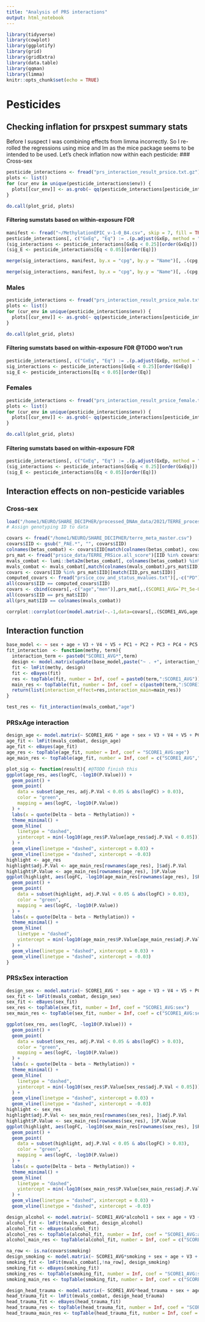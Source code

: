 ```yaml
---
title: "Analysis of PRS interactions"
output: html_notebook
---
```


```r
library(tidyverse)
library(cowplot)
library(ggplotify)
library(grid)
library(gridExtra)
library(data.table)
library(qqman)
library(limma)
knitr::opts_chunk$set(echo = TRUE)
```
# Pesticides
## Checking inflation for prsxpest summary stats
Before I suspect I was combining effects from limma incorrectly. So I re-rolled the regressions using mice and lm as the mice package seems to be intended to be used. Let's check inflation now within each pesticide:
### Cross-sex
```r
pesticide_interactions <- fread("prs_interaction_result_prsice.txt.gz")
plots <- list()
for (cur_env in unique(pesticide_interactions$env)) {
  plots[[cur_env]] <- as.grob(~ qq(pesticide_interactions[pesticide_interactions$env == cur_env, ]$GxEp, main = cur_env))
}
```
```r
do.call(plot_grid, plots)
```

#### Filtering sumstats based on within-exposure FDR
```r
manifest <- fread("~/MethylationEPIC_v-1-0_B4.csv", skip = 7, fill = TRUE)
pesticide_interactions[, c("GxEq", "Eq") := .(p.adjust(GxEp, method = "fdr"), p.adjust(Ep, method = "fdr")), by = "env"]
(sig_interactions <- pesticide_interactions[GxEq < 0.25][order(GxEq)])
(sig_E <- pesticide_interactions[Eq < 0.05][order(Eq)])
```
```r
merge(sig_interactions, manifest, by.x = "cpg", by.y = "Name")[, .(cpg, env, GxEp, GxEq, Relation_to_UCSC_CpG_Island, UCSC_RefGene_Name)][order(GxEq)]

merge(sig_interactions, manifest, by.x = "cpg", by.y = "Name")[, .(cpg, env, GxEp, GxEq, Relation_to_UCSC_CpG_Island, UCSC_RefGene_Name)][order(GxEq)] %>% write.csv(quote = F)
```

### Males
```r
pesticide_interactions <- fread("prs_interaction_result_prsice_male.txt.gz")
plots <- list()
for (cur_env in unique(pesticide_interactions$env)) {
  plots[[cur_env]] <- as.grob(~ qq(pesticide_interactions[pesticide_interactions$env == cur_env, ]$GxEp, main = cur_env))
}
```
```r
do.call(plot_grid, plots)
```

#### Filtering sumstats based on within-exposure FDR @TODO won't run
```r
pesticide_interactions[, c("GxEq", "Eq") := .(p.adjust(GxEp, method = "fdr"), p.adjust(Ep, method = "fdr")), by = "env"]
sig_interactions <- pesticide_interactions[GxEq < 0.25][order(GxEq)]
sig_E <- pesticide_interactions[Eq < 0.05][order(Eq)]
```
### Females
```r
pesticide_interactions <- fread("prs_interaction_result_prsice_female.txt.gz")
plots <- list()
for (cur_env in unique(pesticide_interactions$env)) {
  plots[[cur_env]] <- as.grob(~ qq(pesticide_interactions[pesticide_interactions$env == cur_env, ]$GxEp, main = cur_env))
}
```
```r
do.call(plot_grid, plots)
```

#### Filtering sumstats based on within-exposure FDR
```r
pesticide_interactions[, c("GxEq", "Eq") := .(p.adjust(GxEp, method = "fdr"), p.adjust(Ep, method = "fdr")), by = "env"]
(sig_interactions <- pesticide_interactions[GxEq < 0.25][order(GxEq)])
(sig_E <- pesticide_interactions[Eq < 0.05][order(Eq)])
```

## Interaction effects on non-pesticide variables
### Cross-sex
```r
load("/home1/NEURO/SHARE_DECIPHER/processed_DNAm_data/2021/TERRE_processed_2021/betas_combat.RData") # betas_sub
# Assign genotyping ID to data

covars <- fread("/home1/NEURO/SHARE_DECIPHER/terre_meta_master.csv")
covars$IID <- gsub("_PAE.*", "", covars$IID)
colnames(betas_combat) <- covars$IID[match(colnames(betas_combat), covars$patient)]
prs_mat <- fread("prsice_data/TERRE_PRSice.all_score")[IID %in% covars$IID]#5e-8 threshold
mvals_combat <- lumi::beta2m(betas_combat[, colnames(betas_combat) %in% prs_mat$IID])
mvals_combat <- mvals_combat[,match(colnames(mvals_combat),prs_mat$IID)]
covars <- covars[IID %in% prs_mat$IID][match(IID,prs_mat$IID)]
computed_covars <- fread("prsice_cov_and_status_mvalues.txt")[,-c("PD")]
all(covars$IID == computed_covars$IID)
covars <- cbind(covars[,-c("age","men")],prs_mat[,.(SCORE1_AVG=`Pt_5e-08`)],computed_covars)
all(covars$IID == prs_mat$IID)
all(prs_mat$IID == colnames(mvals_combat))

```

```r
corrplot::corrplot(cor(model.matrix(~.-1,data=covars[,.(SCORE1_AVG,age,alcohol=factor(alcohol1),smoking,GPC1=V3,GPC2=V4,GPC3=V5,PC1,PC2,PC3,PC4,PC5,PC6,PC7,PC8,PC9,PC10,head_trauma_loc,sex)])),type = "upper",diag = FALSE)
```

## Interaction function
```r
base_model <- ~ sex + age + V3 + V4 + V5 + PC1 + PC2 + PC3 + PC4 + PC5 + PC6 + PC7 + PC8 + PC9 + PC10
fit_interaction  <- function(methy, term){
  interaction_term <- paste0("SCORE1_AVG*",term)
  design <- model.matrix(update(base_model,paste("~ . +", interaction_term)), data=covars)
  fit <- lmFit(methy, design)
  fit <- eBayes(fit)
  res <- topTable(fit, number = Inf, coef = paste0(term,":SCORE1_AVG"))
  main_res <- topTable(fit, number = Inf, coef = c(paste0(term,":SCORE1_AVG"),term))
  return(list(interaction_effect=res,interaction_main=main_res))
}

test_res <- fit_interaction(mvals_combat,"age")
```

### PRSxAge interaction
```r
design_age <- model.matrix(~ SCORE1_AVG * age + sex + V3 + V4 + V5 + PC1 + PC2 + PC3 + PC4 + PC5 + PC6 + PC7 + PC8 + PC9 + PC10, data = covars)
age_fit <- lmFit(mvals_combat, design_age)
age_fit <- eBayes(age_fit)
age_res <- topTable(age_fit, number = Inf, coef = "SCORE1_AVG:age")
age_main_res <- topTable(age_fit, number = Inf, coef = c("SCORE1_AVG","SCORE1_AVG:age"))
```
```r
plot_sig <- function(result){ #@TODO finish this
ggplot(age_res, aes(logFC, -log10(P.Value))) +
  geom_point() +
  geom_point(
    data = subset(age_res, adj.P.Val < 0.05 & abs(logFC) > 0.03),
    color = "green",
    mapping = aes(logFC, -log10(P.Value))
  ) +
  labs(x = quote(Delta ~ beta ~ Methylation)) +
  theme_minimal() +
  geom_hline(
    linetype = "dashed",
    yintercept = min(-log10(age_res$P.Value[age_res$adj.P.Val < 0.05]))
  ) +
  geom_vline(linetype = "dashed", xintercept = 0.03) +
  geom_vline(linetype = "dashed", xintercept = -0.03)
highlight <- age_res
highlight$adj.P.Val <- age_main_res[rownames(age_res), ]$adj.P.Val
highlight$P.Value <- age_main_res[rownames(age_res), ]$P.Value
ggplot(highlight, aes(logFC, -log10(age_main_res[rownames(age_res), ]$P.Value))) +
  geom_point() +
  geom_point(
    data = subset(highlight, adj.P.Val < 0.05 & abs(logFC) > 0.03),
    color = "green",
    mapping = aes(logFC, -log10(P.Value))
  ) +
  labs(x = quote(Delta ~ beta ~ Methylation)) +
  theme_minimal() +
  geom_hline(
    linetype = "dashed",
    yintercept = min(-log10(age_main_res$P.Value[age_main_res$adj.P.Val < 0.05]))
  ) +
  geom_vline(linetype = "dashed", xintercept = 0.03) +
  geom_vline(linetype = "dashed", xintercept = -0.03)
}
```
### PRSxSex interaction
```r
design_sex <- model.matrix(~ SCORE1_AVG * sex + age + V3 + V4 + V5 + PC1 + PC2 + PC3 + PC4 + PC5 + PC6 + PC7 + PC8 + PC9 + PC10, data =covars)
sex_fit <- lmFit(mvals_combat, design_sex)
sex_fit <- eBayes(sex_fit)
sex_res <- topTable(sex_fit, number = Inf, coef = "SCORE1_AVG:sex")
sex_main_res <- topTable(sex_fit, number = Inf, coef = c("SCORE1_AVG:sex","sex"))
```
```r
ggplot(sex_res, aes(logFC, -log10(P.Value))) +
  geom_point() +
  geom_point(
    data = subset(sex_res, adj.P.Val < 0.05 & abs(logFC) > 0.03),
    color = "green",
    mapping = aes(logFC, -log10(P.Value))
  ) +
  labs(x = quote(Delta ~ beta ~ Methylation)) +
  theme_minimal() +
  geom_hline(
    linetype = "dashed",
    yintercept = min(-log10(sex_res$P.Value[sex_res$adj.P.Val < 0.05]))
  ) +
  geom_vline(linetype = "dashed", xintercept = 0.03) +
  geom_vline(linetype = "dashed", xintercept = -0.03)
highlight <- sex_res
highlight$adj.P.Val <- sex_main_res[rownames(sex_res), ]$adj.P.Val
highlight$P.Value <- sex_main_res[rownames(sex_res), ]$P.Value
ggplot(highlight, aes(logFC, -log10(sex_main_res[rownames(sex_res), ]$P.Value))) +
  geom_point() +
  geom_point(
    data = subset(highlight, adj.P.Val < 0.05 & abs(logFC) > 0.03),
    color = "green",
    mapping = aes(logFC, -log10(P.Value))
  ) +
  labs(x = quote(Delta ~ beta ~ Methylation)) +
  theme_minimal() +
  geom_hline(
    linetype = "dashed",
    yintercept = min(-log10(sex_main_res$P.Value[sex_main_res$adj.P.Val < 0.05]))
  ) +
  geom_vline(linetype = "dashed", xintercept = 0.03) +
  geom_vline(linetype = "dashed", xintercept = -0.03)
```
```r
design_alcohol <- model.matrix(~ SCORE1_AVG*alcohol1 + sex + age + V3 + V4 + V5 + PC1 + PC2 + PC3 + PC4 + PC5 + PC6 + PC7 + PC8 + PC9 + PC10, data =covars)
alcohol_fit <- lmFit(mvals_combat, design_alcohol)
alcohol_fit <- eBayes(alcohol_fit)
alcohol_res <- topTable(alcohol_fit, number = Inf, coef = "SCORE1_AVG:alcohol1")
alcohol_main_res <- topTable(alcohol_fit, number = Inf, coef = c("SCORE1_AVG:alcohol1","alcohol1"))
```

```r
na_row <- is.na(covars$smoking)
design_smoking <- model.matrix(~ SCORE1_AVG*smoking + sex + age + V3 + V4 + V5 + PC1 + PC2 + PC3 + PC4 + PC5 + PC6 + PC7 + PC8 + PC9 + PC10, data=covars[!na_row,])
smoking_fit <- lmFit(mvals_combat[,!na_row], design_smoking)
smoking_fit <- eBayes(smoking_fit)
smoking_res <- topTable(smoking_fit, number = Inf, coef = "SCORE1_AVG:smoking")
smoking_main_res <- topTable(smoking_fit, number = Inf, coef = c("SCORE1_AVG:smoking","smoking"))
```


```r
design_head_trauma <- model.matrix(~ SCORE1_AVG*head_trauma + sex + age + V3 + V4 + V5 + PC1 + PC2 + PC3 + PC4 + PC5 + PC6 + PC7 + PC8 + PC9 + PC10, data=covars)
head_trauma_fit <- lmFit(mvals_combat, design_head_trauma)
head_trauma_fit <- eBayes(head_trauma_fit)
head_trauma_res <- topTable(head_trauma_fit, number = Inf, coef = "SCORE1_AVG:head_trauma")
head_trauma_main_res <- topTable(head_trauma_fit, number = Inf, coef = c("SCORE1_AVG:head_trauma","head_trauma"))
```
